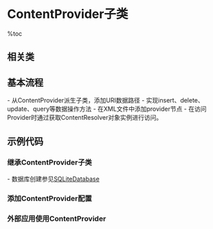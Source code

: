 = ContentProvider子类 =

%toc

== 相关类 ==
{{{class="brush:java"
import android.content.ContentProvider;
import android.content.ContentResolver;
import android.content.ContentUris;
import android.content.UriMatcher;
import android.net.Uri;
}}}

== 基本流程 ==
- 从ContentProvider派生子类，添加URI数据路径
- 实现insert、delete、update、query等数据操作方法
- 在XML文件中添加provider节点
- 在访问Provider时通过获取ContentResolver对象实例进行访问。

== 示例代码 ==
=== 继承ContentProvider子类 ===
- 数据库创建参见[[SQLiteDatabase]]

{{{class="brush:java"
public class MyProvider extends ContentProvider {

    // 通过UriMatcher匹配外部请求
    private static UriMatcher uriMatcher = new UriMatcher(UriMatcher.NO_MATCH);
    SQLiteDataBase db = null;
    
    // 匹配状态常量
    private static final int CONTACT_LIST = 1;
    private static final int CONTACT = 2;
    private static final String AUTHORITY = "com.zenki.provider";
    private static final String TABLE_NAME = "mytable";
    
    // 添加Uri，并对特定的URI返回一个常量标识
    // 通常Provider提供带有ID标识的和不带ID标识的查询
    static {
        uriMatcher.addURI(AUTHORITY, "myprovider", CONTACT_LIST);
        uriMatcher.addURI(AUTHORITY, "myprovider/#", CONTACT_ID);
    }
    
    public MyProvider {
    }
    
    private String whereWithId(String id, String selection) {
        StringBuilder sb = new StringBuilder(256);
        sb.append("_id=");
        sb.append(id);
        if (selection != null) {
            sb.append(" AND (");
            sb.append(selection);
            sb.append(')');
        }
        return sb.toString();
    }
    
    // 这里做作数据库初始化操作
    public boolean onCreate() {
        db = SQLiteOpenHelper.getWriteableDatabase();
        return false;
    }
    
    // 插入数组类型
    @Override
    public int bulkInsert(Uri uri, ContentValues[] values) {
        int match = uriMatcher.match(uri);
        Context context = getContext();
        // 默认返回的插入成功数目为0
        int i = 0;
        try {
            db.beginTransaction();
            // 使用for循环插入值
            for (ContentValues value : values) {
                switch (match) {
                case CONTACT_LIST:
                    db.insert(TABLE_NAMES, "", value);
                    break;
                case CONTACT_ID:
                    db.insert(TABLE_NAMES, "", value);
                    break;
                default:
                    throw new IllegalArgumentException(TAG + ".insert()"
                            + ":Unknown URI" + uri);
                }
                if (match != CONTACT) {
                    getContext().getContentResolver().notifyChange(uri, null);
                }
                i++;
            }
            db.setTransactionSuccessful();
        } catch (Exception e) {
            e.printStackTrace();
            i = -1;
        } finally {
            db.endTransaction();
        }
        return i;
    }

    // 重载insert方法，该方法用来插入数据
    @Override
    public Uri insert(Uri uri, ContentValues values) {
        Uri ret = null;
        ContentValues val = null;
        long rowId = -1;
        
        if ( values != null ) {
            // 如果有新的值，则对该值作拷贝
            val = new ContentValues(values);
        } else {
            // 否则，在此添加默认的值
            val = new ContentValues();
            val.put(MyDatabase.MyColumn.NAME, "zenki");
            val.put(MyDatabase.MyColumn.AGE, "28");
        }

        // 根据id选择不同操作，对数据进行写入操作，并根据条件返回相应的URI
        switch (uriMatcher.match(uri)) {
            case CONTACT_LIST:
                try {
                    db.beginTransaction();
                    rowId = db.insert(TABLE_NAME, null, val);
                    db.setTransactionSuccessful();
                } finally {
                    db.endTransaction();
                }
                if (rowId != -1) {
                    ret = Uri.parse(path);
                }
            case CONTACT_ID:
                try {
                    db.beginTransaction();
                    rowId = db.insert(TABLE_NAME, null, val);
                    db.setTransactionSuccessful();
                } finally {
                    db.endTransaction();
                }
                if (rowId != -1) {
                    ret = ContentUris.withAppendedId(uri, id);
                }
            default:
                // 抛出异常
                throw new IllegalArgumentException("Uri IllegalArgument:" + uri);
        }
        
        return ret;
    }

    // 重载delete方法，该方法用来删除数据
    @Override
    public int delete(Uri uri, String selection, String[] selectionArgs) {
        String id;
        String mySelection = selection;
        
        // 根据id选择不同的操作，对数据进行删除操作
        switch (uriMatcher.match(uri)) {
        case CONTACT_LIST:
            mySelection = selection; 
            break;
        case CONTACT_ID:
            // 删除符合条件的数据
            id = uri.getPathSegments().get(1);
            mySelection = whereWithId(id, selection);
            break;
        default:
            throw new IllegalArgumentException("Uri IllegalArgument:" + uri);
        }
        
        try {
            db.beginTransaction();
            db.delete(TABLE_NAME, mySelection, selectionArgs);
            db.setTransactionSuccessful();
        } finally {
            db.endTransaction();
        }

        return result;
    }

    // 重载query方法，该方法用来查询数据
    @Override
    public Cursor query(Uri uri, String[] projection, String selection, String[] selectionArgs, String sortOrder) {
        SQLiteQueryBuilder qb = new SQLiteQueryBuilder();
        String id;
        String mySelection = selection;
        
        // 根据id选择不同操作
        switch (uriMatcher.match(uri)) {
            case CONTACT_LIST:
                qb.setTables(TABLE_NAME); 
            case CONTACT_ID:
                qb.setTables(TABLE_NAME); 
                id = uri.getPathSegments().get(1);
                qb.appendWhere(whereWithId(id, selection));
            default:
                throw new IllegalArgumentException("Uri IllegalArgument:" + uri);
        }
        
        Cursor cursor = qb.query(db, projection, selection, selectionArgs, null, null, sortOrder);
        
        return cursor;
    }

    // 重载update方法，该方法用来更新数据
    @Override
    public int update(Uri uri, ContentValues values, String selection, String[] selectionArgs) {
        ContentValues myValues;
        String mySelection = selection;
        
        // 根据id选择不同操作，并设置myValues和mySelection
        switch (uriMatcher.match(uri)) {
            case CONTACT_LIST:
                mySelection = selection; 
                break;
            case CONTACT_ID:
                String id = uri.getPathSegments().get(1);
                mySelection = whereWithId(id, selection), selectionArgs);
                break;
            default:
                throw new IllegalArgumentException("Uri IllegalArgument:" + uri);
        }
        
        try {
            db.beginTransaction();
            db.setTransactionSuccessful();
            int result = db.update(TABLE_NAME, values, mySelection, selectionArgs);
        } finally {
            db.endTransaction();
        }
        
        return result;
    }
    
    // 重载getType方法，该方法用来返回MIME类型
    @Override
    public String getType(Uri uri) {
        // 根据id选择不同操作
        switch (uriMatcher.match(uri)) {
            case CONTACT_LIST:          // 集合类型必须在前面加上vnd.android.cursor.dir/
                return "vnd.android.cursor.dir/contactlist";
            case CONTACT_ID:            // 非集合类型必须在前面加上vnd.android.cursor.item/
                return "vnd.android.cursor.item/contact";
            default:
                throw new IllegalArgumentException("Uri IllegalArgument:" + uri);
        }
    }
}
}}}

=== 添加ContentProvider配置 ===
{{{class="brush:xml"
<provider android:name=".MyProvider"  
    android:authorities="com.zenki.myprovider"/>
}}}

=== 外部应用使用ContentProvider ===
{{{class="brush:java"
// 获取ContentResolver对象
ContentResolver contentResolver = this.getContext().getContentResolver();

// 获取URI
Uri uri = Uri.parse("content://com.zenki.provider/contact");

// 获取数据库光标
// 由Activity管理
String selection = MyColumn.NAME + "=? and " + MyColumn.AGE + "=?";
String[] selectionArgs = new String[] {String.valueOf(name), age};
Cursor cursor = managedQuery(uri, new String[] { "_id", "name", "phone" }, selection, selectionArgs, "_id desc");

// 由ContentResolver管理
Cursor cursor = contentResolver.query(uri, new String[] { "_id", "name", "phone" }, null, null, "_id desc");

// 插入数据
ContentValues values = new ContentValues();
values.put(MyDatabase.MyColumn.NAME, "zenki");
values.put(MyDatabase.MyColumn.AGE, "28");
contentResolver.insert(MyDatabase.MyColumn.CONTENT_URI, values);

// 数据查询光标
cursor.moveToFirst();
while(!cursor.isAfterLast()) {
    String name = cursor.getString(cursor.getColumnIndexOrThrow(MyDatabase.MyColumn.NAME));
    String age = cursor.getString(cursor.getColumnIndexOrThrow(MyDatabase.MyColumn.AGE));
    
    if (!cursor.moveToNext()) {
        break;
    }
}
}}}
